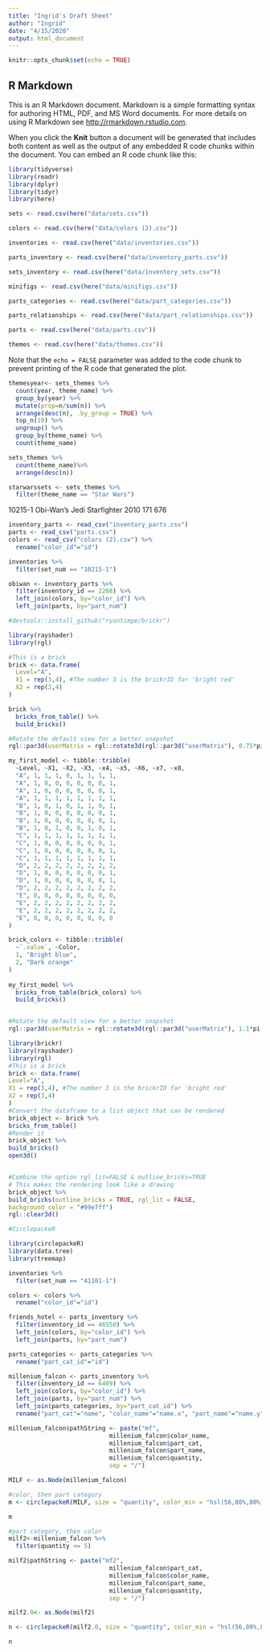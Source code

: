 ```yaml
---
title: "Ingrid's Draft Sheet"
author: "Ingrid"
date: "4/15/2020"
output: html_document
---
```


```r
knitr::opts_chunk$set(echo = TRUE)
```

## R Markdown

This is an R Markdown document. Markdown is a simple formatting syntax for authoring HTML, PDF, and MS Word documents. For more details on using R Markdown see <http://rmarkdown.rstudio.com>.

When you click the **Knit** button a document will be generated that includes both content as well as the output of any embedded R code chunks within the document. You can embed an R code chunk like this:

```r
library(tidyverse)
library(readr)
library(dplyr)
library(tidyr)
library(here)
```



```r
sets <- read.csv(here("data/sets.csv"))

colors <- read.csv(here("data/colors (2).csv"))

inventories <- read.csv(here("data/inventories.csv"))

parts_inventory <- read.csv(here("data/inventory_parts.csv"))

sets_inventory <- read.csv(here("data/inventory_sets.csv"))

minifigs <- read.csv(here("data/minifigs.csv"))

parts_categories <- read.csv(here("data/part_categories.csv"))

parts_relationships <- read.csv(here("data/part_relationships.csv"))

parts <- read.csv(here("data/parts.csv"))

themes <- read.csv(here("data/themes.csv"))
```

Note that the `echo = FALSE` parameter was added to the code chunk to prevent printing of the R code that generated the plot.


```r

themesyear<- sets_themes %>%
  count(year, theme_name) %>%
  group_by(year) %>%
  mutate(prop=n/sum(n)) %>%
  arrange(desc(n), .by_group = TRUE) %>%
  top_n(10) %>%
  ungroup() %>%
  group_by(theme_name) %>%
  count(theme_name)

sets_themes %>%
  count(theme_name)%>%
  arrange(desc(n))

starwarssets <- sets_themes %>%
  filter(theme_name == "Star Wars")
```

10215-1
Obi-Wan's Jedi Starfighter
2010
171
676
```r

inventory_parts <- read_csv("inventory_parts.csv")
parts <- read_csv("parts.csv")
colors <- read_csv("colors (2).csv") %>%
  rename("color_id"="id")

inventories %>%
  filter(set_num == "10215-1")

obiwan <- inventory_parts %>%
  filter(inventory_id == 2268) %>%
  left_join(colors, by="color_id") %>%
  left_join(parts, by="part_num")

```

```r
#devtools::install_github("ryantimpe/brickr")

library(rayshader)
library(rgl)

#This is a brick
brick <- data.frame(
  Level="A",
  X1 = rep(3,4), #The number 3 is the brickrID for 'bright red'
  X2 = rep(3,4)
)

brick %>% 
  bricks_from_table() %>% 
  build_bricks()

#Rotate the default view for a better snapshot
rgl::par3d(userMatrix = rgl::rotate3d(rgl::par3d("userMatrix"), 0.75*pi, 0, 0 ,1))

my_first_model <- tibble::tribble(
  ~Level, ~X1, ~X2, ~X3, ~x4, ~x5, ~X6, ~x7, ~x8,
  "A", 1, 1, 1, 0, 1, 1, 1, 1,
  "A", 1, 0, 0, 0, 0, 0, 0, 1,
  "A", 1, 0, 0, 0, 0, 0, 0, 1,
  "A", 1, 1, 1, 1, 1, 1, 1, 1,
  "B", 1, 0, 1, 0, 1, 1, 0, 1,
  "B", 1, 0, 0, 0, 0, 0, 0, 1,
  "B", 1, 0, 0, 0, 0, 0, 0, 1,
  "B", 1, 0, 1, 0, 0, 1, 0, 1,
  "C", 1, 1, 1, 1, 1, 1, 1, 1,
  "C", 1, 0, 0, 0, 0, 0, 0, 1,
  "C", 1, 0, 0, 0, 0, 0, 0, 1,
  "C", 1, 1, 1, 1, 1, 1, 1, 1,
  "D", 2, 2, 2, 2, 2, 2, 2, 2,
  "D", 1, 0, 0, 0, 0, 0, 0, 1,
  "D", 1, 0, 0, 0, 0, 0, 0, 1,
  "D", 2, 2, 2, 2, 2, 2, 2, 2,
  "E", 0, 0, 0, 0, 0, 0, 0, 0,
  "E", 2, 2, 2, 2, 2, 2, 2, 2,
  "E", 2, 2, 2, 2, 2, 2, 2, 2,
  "E", 0, 0, 0, 0, 0, 0, 0, 0
)

brick_colors <- tibble::tribble(
  ~`.value`, ~Color,
  1, "Bright blue",
  2, "Dark orange"
)
  
my_first_model %>% 
  bricks_from_table(brick_colors) %>% 
  build_bricks()


#Rotate the default view for a better snapshot
rgl::par3d(userMatrix = rgl::rotate3d(rgl::par3d("userMatrix"), 1.1*pi, 0, 0 ,1))
```

```r
library(brickr)
library(rayshader)
library(rgl)
#This is a brick
brick <- data.frame(
Level="A",
X1 = rep(3,4), #The number 3 is the brickrID for 'bright red'
X2 = rep(3,4)
)
#Convert the dataframe to a list object that can be rendered
brick_object <- brick %>%
bricks_from_table()
#Render it
brick_object %>%
build_bricks()
open3d()


#Combine the option rgl_lit=FALSE & outline_bricks=TRUE
# This makes the rendering look like a drawing
brick_object %>%
build_bricks(outline_bricks = TRUE, rgl_lit = FALSE,
background_color = "#99e7ff")
rgl::clear3d()
```



```r
#CirclepackeR

library(circlepackeR)
library(data.tree)
library(treemap)

inventories %>%
  filter(set_num == "41101-1")

colors <- colors %>%
  rename("color_id"="id")

friends_hotel <- parts_inventory %>%
  filter(inventory_id == 46550) %>%
  left_join(colors, by="color_id") %>%
  left_join(parts, by="part_num")

parts_categories <- parts_categories %>%
  rename("part_cat_id"="id")

millenium_falcon <- parts_inventory %>%
  filter(inventory_id == 6409) %>%
  left_join(colors, by="color_id") %>%
  left_join(parts, by="part_num") %>%
  left_join(parts_categories, by="part_cat_id") %>%
  rename("part_cat"="name", "color_name"="name.x", "part_name"="name.y")

millenium_falcon$pathString <- paste("mf", 
                            millenium_falcon$color_name, 
                            millenium_falcon$part_cat,
                            millenium_falcon$part_name,
                            millenium_falcon$quantity,
                            sep = "/")

MILF <- as.Node(millenium_falcon)

#color, then part category
m <- circlepackeR(MILF, size = "quantity", color_min = "hsl(56,80%,80%)", color_max = "hsl(341,30%,40%)", width = 1000, height = 800)

m

#part category, then color
milf2<-millenium_falcon %>%
  filter(quantity <= 5)

milf2$pathString <- paste("mf2", 
                            millenium_falcon$part_cat, 
                            millenium_falcon$color_name,
                            millenium_falcon$part_name,
                            millenium_falcon$quantity,
                            sep = "/")

milf2.0<- as.Node(milf2)

n <- circlepackeR(milf2.0, size = "quantity", color_min = "hsl(56,80%,80%)", color_max = "hsl(341,30%,40%)", width = 1000, height = 800)

n
```


